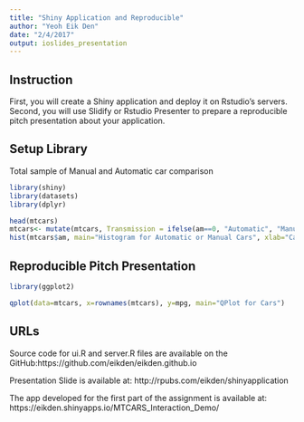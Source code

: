 ```yaml
---
title: "Shiny Application and Reproducible"
author: "Yeoh Eik Den"
date: "2/4/2017"
output: ioslides_presentation
---
```


## Instruction

First, you will create a Shiny application and deploy it on Rstudio's servers. Second, you will use Slidify or Rstudio Presenter to prepare a reproducible pitch presentation about your application.

## Setup Library
Total sample of Manual and Automatic car comparison
```r
library(shiny)
library(datasets)
library(dplyr)

head(mtcars)
mtcars<- mutate(mtcars, Transmission = ifelse(am==0, "Automatic", "Manual"))
hist(mtcars$am, main="Histogram for Automatic or Manual Cars", xlab="Cars")
```


## Reproducible Pitch Presentation

```r
library(ggplot2)

qplot(data=mtcars, x=rownames(mtcars), y=mpg, main="QPlot for Cars")
```



## URLs
Source code for ui.R and server.R files are available on the GitHub:https://github.com/eikden/eikden.github.io

Presentation Slide is available at: http://rpubs.com/eikden/shinyapplication

The app developed for the first part of the assignment is available at: https://eikden.shinyapps.io/MTCARS_Interaction_Demo/




